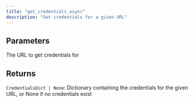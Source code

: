 ```yaml
---
title: "get_credentials_async"
description: "Get credentials for a given URL"
---
```






## Parameters

<ParamField path="url" type="str" required>
  The URL to get credentials for
</ParamField>

## Returns

`CredentialsDict | None`:     Dictionary containing the credentials for the given URL, or None if no credentials exist
